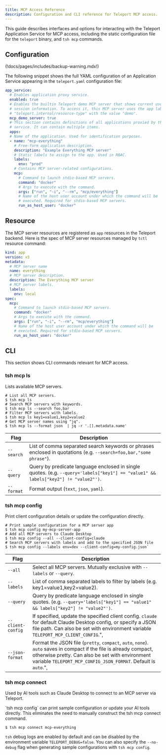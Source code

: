 ```yaml
---
title: MCP Access Reference
description: Configuration and CLI reference for Teleport MCP access.
---
```


This guide describes interfaces and options for interacting with the Teleport
Application Service for MCP access, including the static configuration file for
the `teleport` binary, and `tsh mcp` commands.

## Configuration

(!docs/pages/includes/backup-warning.mdx!)

The following snippet shows the full YAML configuration of an Application Service
appearing in the `teleport.yaml` configuration file:

```yaml
app_service:
  # Enables application proxy service.
  enabled: true
  # Enables the builtin Teleport demo MCP server that shows current user and
  # session information. To access it, this MCP server uses the app label
  # "teleport.internal/resource-type" with the value "demo".
  mcp_demo_server: true
  # This section contains definitions of all applications proxied by this
  # service. It can contain multiple items.
  apps:
  # Name of the application. Used for identification purposes.
  - name: "mcp-everything"
    # Free-form application description.
    description: "Example Everything MCP server"
    # Static labels to assign to the app. Used in RBAC.
    labels:
      env: "prod"
    # Contains MCP server-related configurations.
    mcp:
      # Command to launch stdio-based MCP servers.
      command: "docker"
      # Args to execute with the command.
      args: ["run", "-i", "--rm", "mcp/everything"]
      # Name of the host user account under which the command will be
      # executed. Required for stdio-based MCP servers.
      run_as_host_user: "docker"
```

## Resource

The MCP server resources are registered as `app` resources in the Teleport
backend. Here is the spec of MCP server resources managed by `tctl` resource
command:

```yaml
kind: app
version: v3
metadata:
  # MCP server name
  name: everything
  # MCP server description.
  description: The Everything MCP server
  # MCP server labels.
  labels:
    env: local
spec:
  mcp:
    # Command to launch stdio-based MCP servers.
    command: "docker"
    # Args to execute with the command.
    args: ["run", "-i", "--rm", "mcp/everything"]
    # Name of the host user account under which the command will be
    # executed. Required for stdio-based MCP servers.
    run_as_host_user: "docker"
```

## CLI

This section shows CLI commands relevant for MCP access.

### tsh mcp ls

Lists available MCP servers.

```code
# List all MCP servers.
$ tsh mcp ls
# Search MCP servers with keywords.
$ tsh mcp ls --search foo,bar
# Filter MCP servers with labels.
$ tsh mcp ls key1=value1,key2=value2
# Get MCP server names using "jq".
$ tsh mcp ls --format json  | jq -r '.[].metadata.name'
```

| Flag | Description |
| - | - |
| `--search` | List of comma separated search keywords or phrases enclosed in quotations (e.g. `--search=foo,bar,"some phrase"`). |
| `--query`  | Query by predicate language enclosed in single quotes. (e.g. `--query='labels["key1"] == "value1" && labels["key2"] != "value2"')`. |
| `--format` | Format output (`text`, `json`, `yaml`). |

### tsh mcp config

Print client configuration details or update the configuration directly.

```code
# Print sample configuration for a MCP server app
$ tsh mcp config my-mcp-server-app
# Add all MCP servers to Claude Desktop
$ tsh mcp config --all --client-config=claude
# Search MCP servers with labels and add to the specified JSON file
$ tsh mcp config --labels env=dev --client-config=my-config.json`
```

| Flag | Description |
| - | - |
| `--all` | Select all MCP servers. Mutually exclusive with `--labels` or `--query`.|
| `--labels`  | List of comma separated labels to filter by labels (e.g. key1=value1,key2=value2).|
| `--query`  | Query by predicate language enclosed in single quotes. (e.g. `--query='labels["key1"] == "value1" && labels["key2"] != "value2"')`. |
| `--client-config` | If specified, update the specified client config. `claude` for default Claude Desktop config, or specify a JSON file path. Can also be set with environment variable `TELEPORT_MCP_CLIENT_CONFIG`.",
| `--json-format` |	Format the JSON file (`pretty`, `compact`, `auto`, `none`). `auto` saves in compact if the file is already compact, otherwise pretty. Can also be set with environment variable `TELEPORT_MCP_CONFIG_JSON_FORMAT`. Default is `auto`.",

### tsh mcp connect

Used by AI tools such as Claude Desktop to connect to an MCP server via
Teleport.

<Admonition type="tip">
`tsh mcp config` can print sample configuration or update your AI tools
directly. This eliminates the need to manually construct the tsh mcp connect
command.
</Admonition>

```code
$ tsh mcp connect mcp-everything
```

`tsh` debug logs are enabled by default and can be disabled by the environment
variable `TELEPORT_DEBUG=false`. You can also specify the `--no-debug` flag when
generating sample configurations with `tsh mcp config`.